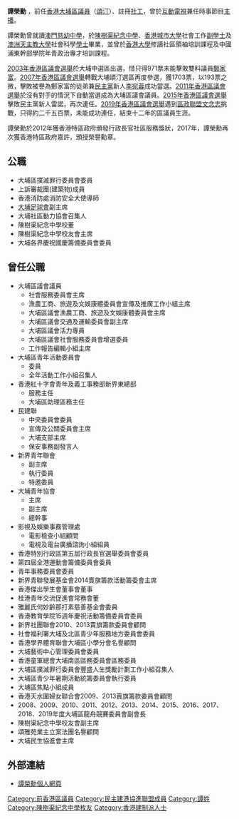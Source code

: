 {{BLP unsourced |time=2010-12-09T16:10:23+00:00 }}
{{No footnotes|time=2012-05-26T15:40:14+00:00 }}

'''譚榮勳'''{{MH}} ，前任[[香港|香港]][[大埔區|大埔]][[大埔區議會|區議員]]（[[頌汀|頌汀]]）、註冊[[社工|社工]]，曾於[[互動電視|互動電視]]兼任時事節目[[新聞主播|主播]]。

譚榮勳曾就讀[[澳門|澳門]][[慈幼中學|慈幼中學]]，於[[陳樹渠紀念中學|陳樹渠紀念中學]]、[[香港城市大學|香港城市大學]]社會工作[[副學士|副學士]]及[[澳洲天主教大學|澳洲天主教大學]]社會科學[[學士|學士]]畢業，並曾於[[香港大學|香港大學]]修讀社區領袖培訓課程及中國浦東幹部學院年青政治專才培訓課程。

[[2003年香港區議會選舉|2003年香港區議會選舉]]於大埔中選區出選，惜只得971票未能擊敗雙料議員[[鄭家富|鄭家富]]。[[2007年香港區議會選舉|2007年香港區議會選舉]]轉戰大埔頌汀選區再度參選，獲1703票，以193票之微，擊敗被譽為鄭家富的徒弟兼[[民主黨_(香港)|民主黨]]新人[[李宛蓉|李宛蓉]]成功當選。[[2011年香港區議會選舉|2011年香港區議會選舉]]於沒有對手的情況下自動當選成為大埔區議會議員。[[2015年香港區議會選舉|2015年香港區議會選舉]]擊敗民主黨新人雷諾，再次連任。[[2019年香港區議會選舉|2019年香港區議會選舉]]遇到[[區政聯盟|區政聯盟]][[文念志|文念志]]挑戰，只得約二千五百票，未能成功連任，結束十二年的區議員生涯。

譚榮勳於2012年獲香港特區政府頒發行政長官社區服務獎狀，2017年，譚榮勳再次獲香港特區政府嘉許，頒授榮譽勳章。

==公職==
*大埔區撲滅罪行委員會委員
*上訴審裁團(建築物)成員
*香港消防處消防安全大使導師
*[[大埔足球會|大埔足球會]]副主席
*大埔社區動力協會召集人
*陳樹渠紀念中學校董
*陳樹渠紀念中學校友會主席
*大埔各界慶祝國慶籌備委員會委員

==曾任公職==
*大埔區議會議員
**社會服務委員會主席
**漁農工商、旅遊及文娛康體委員會宣傳及推廣工作小組主席
**大埔區議會漁農工商、旅遊及文娛康體委員會主席
**大埔區議會交通及運輸委員會副主席
**大埔區議會活力專員
**大埔區議會社會服務委員會增選委員
**工作報告編輯小組主席
*大埔區青年活動委員會
**委員
**全年活動工作小組召集人
*香港紅十字會青年及義工事務部新界東總部
**服務主任
**大埔區助理區務主任
*民建聯
**中央委員會委員
**宣傳及公關委員會主席
**大埔支部主席
**保安事務副發言人
*新界青年聯會
**副主席
**執行委員
**特邀委員
*大埔青年協會
**主席
**副主席
**總幹事
*影視及娛樂事務管理處
**電影檢查小組顧問
**電視及電台廣播諮詢小組組員
*香港特別行政區第五屆行政長官選舉委員會委員
*第四屆全港運動會籌備委員會委員
*青年事務委員會委員
*新界青聯發展基金會2014賣旗籌款活動籌委會主席
*香港傑出學生會董事會董事
*桂港青年交流促進會常務會董
*雅麗氏何妙齡那打素慈善基金會委員
*香港教育學院15週年慶祝活動籌備委員會委員
*新界社團聯會2010、2013賣旗籌款委員會顧問
*社會福利署大埔及北區青少年服務地方委員會委員
*香港學界體育聯會大埔區小學分會名譽顧問
*大埔藝術中心管理委員會委員
*香港童軍總會大埔南區區務委員會區務委員
*大埔區撲滅罪行委員會豐盛人生獎勵計劃工作小組召集人
*大埔區青少年暑期活動統籌委員會執行委員
*大埔區焦點小組成員
*香港天水圍婦女聯合會2009、2013賣旗籌款委員會顧問
*2008、2009、2010、2011、2012、2013、2014、2015、2016、2017、2018、2019年度大埔區龍舟競賽委員會副會長
*陳樹渠紀念中學校友會副主席
*頌雅苑業主立案法團名譽顧問
*大埔民生協進會主席

==外部連結==
*[http://www.erictam.org 譚榮勳個人網頁]{{Wayback|url=http://www.erictam.org/ |date=20160304125851 }}

{{start box}}
{{s-before|[[黃天龍|黃天龍]]}}
{{s-title|[[大埔區議會|大埔區議會]][[頌汀|頌汀]]選區|2008年—2019年}}
{{s-after|[[文念志|文念志]]}}
{{end}}

[[Category:前香港區議員|Category:前香港區議員]]
[[Category:民主建港協進聯盟成員|Category:民主建港協進聯盟成員]]
[[Category:譚姓|Category:譚姓]]
[[Category:陳樹渠紀念中學枚友|Category:陳樹渠紀念中學枚友]]
[[Category:香港建制派人士|Category:香港建制派人士]]